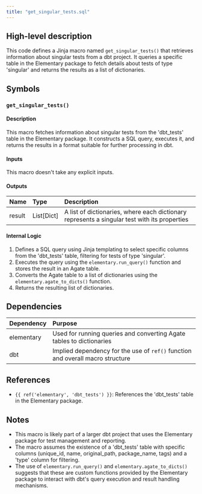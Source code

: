 ```yaml
---
title: "get_singular_tests.sql"
---
```


## High-level description
This code defines a Jinja macro named `get_singular_tests()` that retrieves information about singular tests from a dbt project. It queries a specific table in the Elementary package to fetch details about tests of type 'singular' and returns the results as a list of dictionaries.

## Symbols

### `get_singular_tests()`
#### Description
This macro fetches information about singular tests from the 'dbt_tests' table in the Elementary package. It constructs a SQL query, executes it, and returns the results in a format suitable for further processing in dbt.

#### Inputs
This macro doesn't take any explicit inputs.

#### Outputs
| Name | Type | Description |
|:-----|:-----|:------------|
| result | List[Dict] | A list of dictionaries, where each dictionary represents a singular test with its properties |

#### Internal Logic
1. Defines a SQL query using Jinja templating to select specific columns from the 'dbt_tests' table, filtering for tests of type 'singular'.
2. Executes the query using the `elementary.run_query()` function and stores the result in an Agate table.
3. Converts the Agate table to a list of dictionaries using the `elementary.agate_to_dicts()` function.
4. Returns the resulting list of dictionaries.

## Dependencies
| Dependency | Purpose |
|:-----------|:--------|
| elementary | Used for running queries and converting Agate tables to dictionaries |
| dbt | Implied dependency for the use of `ref()` function and overall macro structure |

## References
- `{{ ref('elementary', 'dbt_tests') }}`: References the 'dbt_tests' table in the Elementary package.

## Notes
- This macro is likely part of a larger dbt project that uses the Elementary package for test management and reporting.
- The macro assumes the existence of a 'dbt_tests' table with specific columns (unique_id, name, original_path, package_name, tags) and a 'type' column for filtering.
- The use of `elementary.run_query()` and `elementary.agate_to_dicts()` suggests that these are custom functions provided by the Elementary package to interact with dbt's query execution and result handling mechanisms.